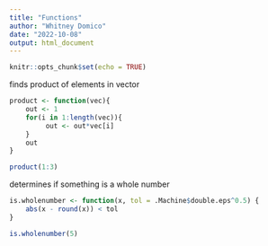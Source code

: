 ---
title: "Functions"
author: "Whitney Domico"
date: "2022-10-08"
output: html_document
---

```{r setup, include=FALSE}
knitr::opts_chunk$set(echo = TRUE)
```

finds product of elements in vector

```{r}
product <- function(vec){
    out <- 1
    for(i in 1:length(vec)){
         out <- out*vec[i]
    }
    out
}

product(1:3)
```
determines if something is a whole number

```{r}
is.wholenumber <- function(x, tol = .Machine$double.eps^0.5) {
    abs(x - round(x)) < tol
}

is.wholenumber(5)
```


